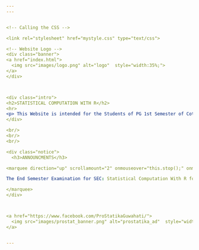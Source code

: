 ```yaml
---
---


<!-- Calling the CSS -->

<link rel="stylesheet" href="mystyle.css" type="text/css">

<!-- Website Logo -->
<div class="banner">
<a href="index.html">
  <img src="images/logo.png" alt="logo"  style="width:35%;">
</a>
</div>



<div class="intro">
<h2>STATISTICAL COMPUTATION WITH R</h2>
<hr>
<p> This Website is intended for the Students of PG 1st Semester of Cotton University. The website will provide course-materials and step-by-step tutorials for **Skill Enhancement Course: Statistical Computation with R**</p>
</div>

<br/>
<br/>
<br/>

<div class="notice">
  <h3>ANNOUNCMENTS</h3>

<marquee direction="up" scrollamount="2" onmouseover="this.stop();" onmouseout="this.start();">  

The End Semester Examination for SEC: Statistical Computation With R for the Department of Computer Science & IT (MCA) will be held on 10/12/2018 from 11.00AM ( for odd enrolment numbers) and from 12.30 PM (for even enrolment numbers) @ Computer Cell, Library Building. Please contact your department for       details.

</marquee>
</div>



<a href="https://www.facebook.com/ProStatikaGuwahati/">
  <img src="images/prostat_banner.png" alt="prostatika_ad"  style="width:20%;">
</a>


---
```

